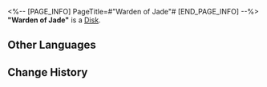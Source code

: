 <%-- [PAGE_INFO]
PageTitle=#"Warden of Jade"#
[END_PAGE_INFO] --%>
{{Item Infobox
|id          = 210205
|image       = Item Warden of Jade.png
|type        = Disk
|invCategory = Valuables
|rarity      = 3
|effect      = A record that can be played on the Express' phonograph. It might be a chance acquisition or a gift from someone else. All sorts of memories surge up when the music plays &mdash; the smiles, encounters, touches, and the excitement of battle. Maybe that is why people still collect records even as society rapidly advances.<br />The current record contains the track "Warden of Jade."
|description = <br />''The night sky envelopes the world in a curtain of swirling stars.''
}}
'''"Warden of Jade"''' is a [[Disk]].

==Other Languages==
{{Other Languages
|en   = "Warden of Jade"
|zhs  = 《襟怀玉界》
|zht  = 〈襟懷玉界〉
|ja   = 『胸に玉界を』
|ko   = ≪가슴 속 옥계≫
|es   = Guardia de jade
|fr   = « Warden of Jade »
|ru   = Warden of Jade
|th   = Warden of Jade
|vi   = "Hướng Về Ngọc Giới"
|de   = „Himmel im Herzen“
|id   = "Warden of Jade"
|pt   = "Warden of Jade"
}}

==Change History==
{{Change History|1.2}}